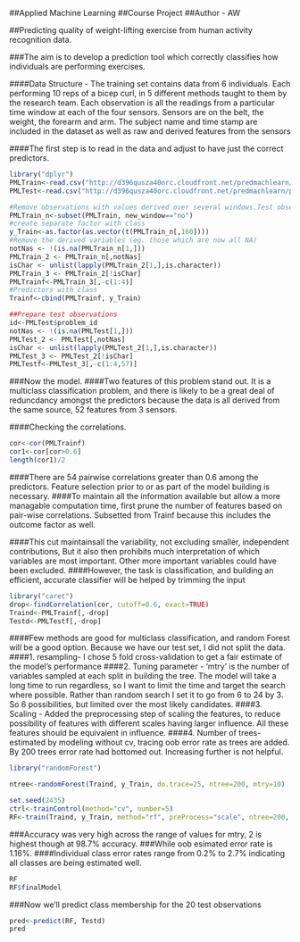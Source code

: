 

##Applied Machine Learning
##Course Project
##Author - AW


##Predicting quality of weight-lifting exercise from human activity recognition data.

###The aim is to develop a prediction tool which correctly classifies how individuals are performing exercises.

####Data Structure - The training set contains data from 6 individuals. Each performing 10 reps of a bicep curl, in 5 different methods taught to them by the research team. Each observation is all the readings from a particular time window at each of the four sensors. Sensors are on the belt, the weight, the forearm and arm. The subject name and time stamp are included in the dataset as well as raw and derived features from the sensors 

####The first step is to read in the data and adjust to have just the correct predictors.
```r
library("dplyr")
PMLTrain<-read.csv("http://d396qusza40orc.cloudfront.net/predmachlearn/pml-training.csv", na.strings=c("#DIV/0!"), as.is=TRUE)
PMLTest<-read.csv("http://d396qusza40orc.cloudfront.net/predmachlearn/pml-testing.csv", na.strings=c("#DIV/0!"), as.is=TRUE)

#Remove observations with values derived over several windows.Test observations are individual points, not summary windows. 
PMLTrain_n<-subset(PMLTrain, new_window=="no")
#create separate factor with class
y_Train<-as.factor(as.vector(t(PMLTrain_n[,160])))
#Remove the derived variables (eg. those which are now all NA)
notNas <- !(is.na(PMLTrain_n[1,]))
PMLTrain_2 <- PMLTrain_n[,notNas]
isChar <- unlist(lapply(PMLTrain_2[1,],is.character))
PMLTrain_3 <- PMLTrain_2[!isChar]
PMLTrainf<-PMLTrain_3[,-c(1:4)]
#Predictors with class
Trainf<-cbind(PMLTrainf, y_Train)

##Prepare test observations
id<-PMLTest$problem_id
notNas <- !(is.na(PMLTest[1,]))
PMLTest_2 <- PMLTest[,notNas]
isChar <- unlist(lapply(PMLTest_2[1,],is.character))
PMLTest_3 <- PMLTest_2[!isChar]
PMLTestf<-PMLTest_3[,-c(1:4,57)]

```

###Now the model. 
####Two features of this problem stand out. It is a multiclass classification problem, and there is likely to be a great deal of reduncdancy amongst the predictors because the data is all derived from the same source, 52 features from 3 sensors. 

####Checking the correlations. 
```r
cor<-cor(PMLTrainf)
cor1<-cor[cor>0.6]
length(cor1)/2
```
####There are 54 pairwise correlations greater than 0.6 among the predictors. Feature selection prior to or as part of the model building is necessary.
####To maintain all the information available but allow a more managable computation time, first prune the number of features based on pair-wise correlations. Subsetted from Trainf because this includes the outcome factor as well.

####This cut maintainsall the variability, not excluding smaller, independent contributions, But it also then prohibits much interpretation of which variables are most important. Other more important variables could have been excluded.
####However, the task is classification, and building an efficient, accurate classifier will be helped by trimming the input

```r
library("caret")
drop<-findCorrelation(cor, cutoff=0.6, exact=TRUE)
Traind<-PMLTrainf[,-drop]
Testd<-PMLTestf[,-drop]

```

####Few methods are good for multiclass classification, and random Forest will be a good option. Because we have our test set, I did not split the data. 
####1. resampling- I chose 5 fold cross-validation to get a fair estimate of the model's performance
####2. Tuning parameter - 'mtry' is the number of variables sampled at each split in building the tree. The model will take a long time to run regardless, so I want to limit the time and target the search where possible. Rather than random search I set it to go from 6 to 24 by 3. So 6 possibilities, but limited over the most likely candidates.
####3. Scaling - Added the preprocessing step of scaling the features, to reduce possibility of features with different scales having larger influence. All these features should be equivalent in influence. 
####4. Number of trees-estimated by modeling without cv, tracing oob error rate as trees are added. By 200 trees error rate had bottomed out. Increasing further is not helpful. 

```r
library("randomForest")

ntree<-randomForest(Traind, y_Train, do.trace=25, ntree=200, mtry=10)

set.seed(2435)
ctrl<-trainControl(method="cv", number=5)
RF<-train(Traind, y_Train, method="rf", preProcess="scale", ntree=200, tuneLength=5, trControl=ctrl)
```

###Accuracy was very high across the range of values for mtry, 2 is highest though at 98.7% accuracy.
###While oob esimated error rate is 1.16%. 
####Individual class error rates range from 0.2% to 2.7% indicating all classes are being estimated well. 

```r
RF
RF$finalModel
```

###Now we'll predict class membership for the 20 test observations
```r

pred<-predict(RF, Testd)
pred
```